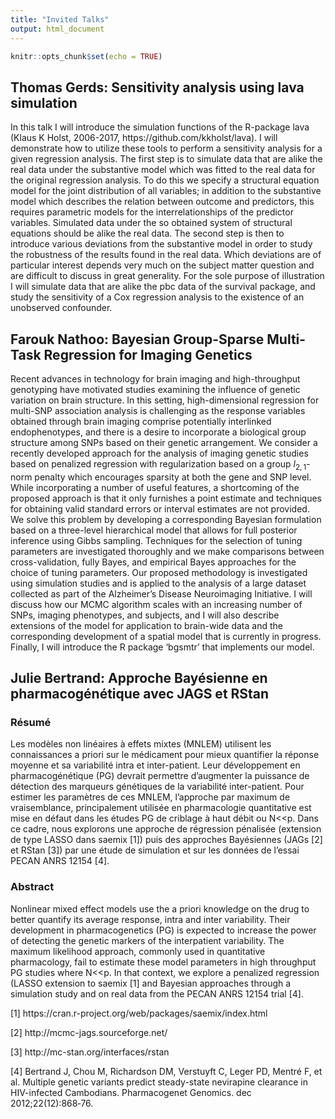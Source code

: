 ```yaml
---
title: "Invited Talks"
output: html_document
---
```


```r
knitr::opts_chunk$set(echo = TRUE)
```

## Thomas Gerds: Sensitivity analysis using lava simulation

In this talk I will introduce the simulation functions of the
R-package lava (Klaus K Holst, 2006-2017,
https://github.com/kkholst/lava). I will demonstrate how to utilize
these tools to perform a sensitivity analysis for a given regression
analysis. The first step is to simulate data that are alike the real
data under the substantive model which was fitted to the real data for
the original regression analysis. To do this we specify a structural
equation model for the joint distribution of all variables; in
addition to the substantive model which describes the relation between
outcome and predictors, this requires parametric models for the
interrelationships of the predictor variables. Simulated data under
the so obtained system of structural equations should be alike the
real data. The second step is then to introduce various deviations
from the substantive model in order to study the robustness of the
results found in the real data. Which deviations are of particular
interest depends very much on the subject matter question and are
difficult to discuss in great generality. For the sole purpose of
illustration I will simulate data that are alike the pbc data of the
survival package, and study the sensitivity of a Cox regression
analysis to the existence of an unobserved confounder.

## Farouk Nathoo: Bayesian Group-Sparse Multi-Task Regression for Imaging Genetics

Recent advances in technology for brain imaging and high-throughput genotyping have motivated studies examining the influence of genetic variation on brain structure. In this setting, high-dimensional regression for multi-SNP association analysis is challenging as the response variables obtained through brain imaging comprise potentially interlinked endophenotypes, and there is a desire to incorporate a biological group structure among SNPs based on their genetic arrangement. We consider a recently developed approach for the analysis of imaging genetic studies based on penalized regression with regularization based on a group $l_{2,1}$-norm penalty which encourages sparsity at both the gene and SNP level. While incorporating a number of useful features, a shortcoming of the proposed approach is that it only furnishes a point estimate and techniques for obtaining valid standard errors or interval estimates are not provided. We solve this problem by developing a corresponding Bayesian formulation based on a three-level hierarchical model that allows for full posterior inference using Gibbs sampling. Techniques for the selection of tuning parameters are investigated thoroughly and we make comparisons between cross-validation, fully Bayes, and empirical Bayes approaches for the choice of tuning parameters. Our proposed methodology is investigated using simulation studies and is applied to the analysis of a large dataset collected as part of the Alzheimer's Disease Neuroimaging Initiative. I will discuss how our MCMC algorithm scales with an increasing number of SNPs, imaging phenotypes, and subjects, and I will also describe extensions of the model for application to brain-wide data and the corresponding development of a spatial model that is currently in progress. Finally, I will introduce the R package ‘bgsmtr’ that implements our model.


## Julie Bertrand: Approche Bayésienne en pharmacogénétique avec JAGS et RStan

### Résumé
Les modèles non linéaires à effets mixtes (MNLEM) utilisent les connaissances a priori sur le médicament pour mieux quantifier la réponse moyenne et sa variabilité intra et inter-patient. Leur développement en pharmacogénétique (PG) devrait permettre d’augmenter la puissance de détection des marqueurs génétiques de la variabilité inter-patient.
Pour estimer les paramètres de ces MNLEM, l’approche par maximum de vraisemblance, principalement utilisée en pharmacologie quantitative est mise en défaut dans les études PG de criblage à haut débit ou N<<p. Dans ce cadre, nous explorons une approche de régression pénalisée (extension de type LASSO dans saemix [1]) puis des approches Bayésiennes (JAGs [2] et RStan [3]) par une étude de simulation et sur les données de l’essai PECAN ANRS 12154 [4].

### Abstract
Nonlinear mixed effect models use the a priori knowledge on the drug to better quantify its average response, intra and inter variability. Their development in pharmacogenetics (PG) is expected to increase the power of detecting the genetic markers of the interpatient variability.
The maximum likelihood approach, commonly used in quantitative pharmacology, fail to estimate these model parameters in high throughput PG studies where N<<p. In that context, we explore a penalized regression (LASSO extension to saemix [1] and Bayesian approaches through a simulation study and on real data from the PECAN ANRS 12154 trial [4].

[1] https://cran.r-project.org/web/packages/saemix/index.html

[2] http://mcmc-jags.sourceforge.net/

[3] http://mc-stan.org/interfaces/rstan

[4] Bertrand J, Chou M, Richardson DM, Verstuyft C, Leger PD, Mentré F, et al. Multiple genetic variants predict steady-state nevirapine clearance in HIV-infected Cambodians. Pharmacogenet Genomics. dec 2012;22(12):868‑76.

